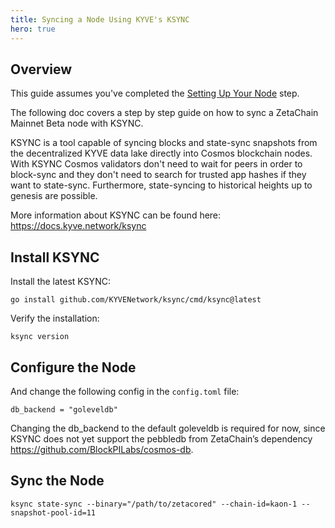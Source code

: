 ```yaml
---
title: Syncing a Node Using KYVE's KSYNC
hero: true
---
```



## Overview

<Alert variant="note">This guide assumes you've completed the [Setting Up Your Node](/validators/setup) step.</Alert>

The following doc covers a step by step guide on how to sync a ZetaChain Mainnet
Beta node with KSYNC.

KSYNC is a tool capable of syncing blocks and state-sync snapshots from the
decentralized KYVE data lake directly into Cosmos blockchain nodes. With KSYNC
Cosmos validators don't need to wait for peers in order to block-sync and they
don't need to search for trusted app hashes if they want to state-sync.
Furthermore, state-syncing to historical heights up to genesis are possible.

More information about KSYNC can be found here: https://docs.kyve.network/ksync

## Install KSYNC

Install the latest KSYNC:

```
go install github.com/KYVENetwork/ksync/cmd/ksync@latest
```

Verify the installation:

```
ksync version
```

## Configure the Node

And change the following config in the `config.toml` file:

```text filename="~/.zetacored/config/config.toml"
db_backend = "goleveldb"
```

Changing the db_backend to the default goleveldb is required for now, since
KSYNC does not yet support the pebbledb from ZetaChain’s dependency
https://github.com/BlockPILabs/cosmos-db.

## Sync the Node

```
ksync state-sync --binary="/path/to/zetacored" --chain-id=kaon-1 --snapshot-pool-id=11
```
